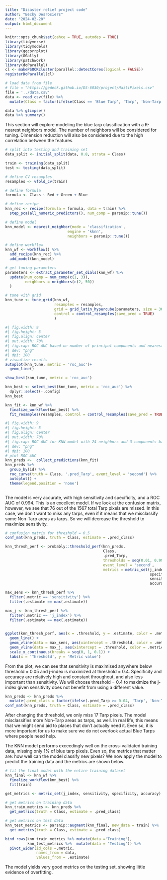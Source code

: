 ```yaml
---
title: "Disaster relief project code"
author: "Becky Desrosiers"
date: "2024-02-20"
output: html_document
---
```


```r
knitr::opts_chunk$set(cahce = TRUE, autodep = TRUE)
library(tidyverse)
library(tidymodels)
library(ggcorrplot)
library(GGally)
library(patchwork)
library(doParallel)
cl <- makePSOCKcluster(parallel::detectCores(logical = FALSE))
registerDoParallel(cl)
```

```r
# load data from file
# file = "https://gedeck.github.io/DS-6030/project/HaitiPixels.csv"
file = '../data.csv'
data <- read_csv(file) %>% 
  mutate(Class = factor(ifelse(Class == 'Blue Tarp', 'Tarp', 'Non-Tarp')))

data %>% glimpse()
data %>% summary()
```


This section will explore modeling the blue tarp classification with a K-nearest neighbors model. The number of neighbors will be considered for tuning. Dimension reduction will also be considered due to the high correlation between the features.

```r
# split into testing and training set
data_split <- initial_split(data, 0.8, strata = Class)

train <- training(data_split)
test <- testing(data_split)

# define CV resamples
resamples <- vfold_cv(train)
```


```r
# define formula
formula <- Class ~ Red + Green + Blue

# define recipe
knn_rec <- recipe(formula = formula, data = train) %>% 
  step_pca(all_numeric_predictors(), num_comp = parsnip::tune())

# define model
knn_model <- nearest_neighbor(mode = 'classification',
                            engine = 'kknn',
                            neighbors = parsnip::tune())

# define workflow
knn_wf <- workflow() %>% 
  add_recipe(knn_rec) %>% 
  add_model(knn_model)

# get tuning parameters
parameters <- extract_parameter_set_dials(knn_wf) %>% 
  update(num_comp = num_comp(c(1, 3)),
         neighbors = neighbors(c(2, 50))
  )
```

```r
# tune with grid
knn_tune <- tune_grid(knn_wf,
                      resamples = resamples,
                      grid = grid_latin_hypercube(parameters, size = 30),
                      control = control_resamples(save_pred = TRUE)
                      )
```

```r
#| fig.width: 9
#| fig.height: 5
#| fig.align: center
#| out.width: 70%
#| fig.cap: ROC AUC based on number of principal components and nearest neighbors.
#| dev: "png"
#| dpi: 100
# visualize results
autoplot(knn_tune, metric = 'roc_auc')+
  geom_line()
```

```r
show_best(knn_tune, metric = 'roc_auc')
```

```r
knn_best <- select_best(knn_tune, metric = 'roc_auc') %>% 
  dplyr::select(-.config)
knn_best
```

```r
knn_fit <- knn_wf %>% 
  finalize_workflow(knn_best) %>% 
  fit_resamples(resamples, control = control_resamples(save_pred = TRUE))
```

```r
#| fig.width: 9
#| fig.height: 5
#| fig.align: center
#| out.width: 70%
#| fig.cap: ROC AUC for KNN model with 24 neighbors and 3 components based on 10-fold cross validation.
#| dev: "png"
#| dpi: 100
# plot ROC AUC
knn_preds <-  collect_predictions(knn_fit)
knn_preds %>% 
  group_by(id) %>% 
  roc_curve(truth = Class, '.pred_Tarp', event_level = 'second') %>% 
  autoplot() +
  theme(legend.position = 'none')
  
```

The model is very accurate, with high sensitivity and specificity, and a ROC AUC of 0.994. This is an excellent model. If we look at the confusion matrix, however, we see that 76 out of the 1567 total Tarp pixels are missed. In this case, we don't want to miss any tarps, even if it means that we misclassify some Non-Tarp areas as tarps. So we will decrease the threshold to maximize sensitivity.

```r
# confusion matrix for threshold = 0.5
conf_mat(knn_preds, truth = Class, estimate = .pred_class)
```



```r
knn_thresh_perf <- probably::threshold_perf(knn_preds,
                                            Class,
                                            .pred_Tarp,
                                            thresholds = seq(0.01, 0.99, 0.01),
                                            event_level = 'second',
                                            metrics = metric_set(j_index,
                                                                 specificity,
                                                                 sensitivity,
                                                                 accuracy))
```



```r
max_sens <- knn_thresh_perf %>% 
  filter(.metric == 'sensitivity') %>% 
  filter(.estimate == max(.estimate))

max_j <- knn_thresh_perf %>% 
  filter(.metric == 'j_index') %>% 
  filter(.estimate == max(.estimate))
  

ggplot(knn_thresh_perf, aes(x = .threshold, y = .estimate, color = .metric)) +
  geom_line() +
  geom_vline(data = max_sens, aes(xintercept = .threshold, color = .metric)) +
  geom_vline(data = max_j, aes(xintercept = .threshold, color = .metric)) +
  scale_x_continuous(breaks = seq(0, 1, 0.1)) +
  labs(x = 'Threshold', y = 'Metric value')

```

From the plot, we can see that sensitivity is maximised anywhere below threshold = 0.05 and j-index is maximized at threshold = 0.4. Specificity and accuracy are relatively high and constant throughout, and also less important than sensitivity. We will choose threshold = 0.4 to maximize the j-index given sensitivity does not benefit from using a different value.



```r
knn_preds <- knn_preds %>% 
  mutate(.pred_class = factor(ifelse(.pred_Tarp >= 0.04, 'Tarp', 'Non-Tarp')))
conf_mat(knn_preds, truth = Class, estimate = .pred_class)

```

After changing the threshold, we only miss 17 Tarp pixels. The model misclassifies more Non-Tarp areas as tarps, as well. In real life, this means that we might send aid to places that don't actually need it. Even so, it is more important for us to make sure we do not overlook actual Blue Tarps where people need help.

The KNN model performs exceedingly well on the cross-validated training data, missing only 1% of blue tarp pixels. Even so, the metrics that matter are: how well can the model classify new pixels? We now apply the model to predict the training data and the metrics are shown below.

```r
# fit the final model with the entire training dataset
knn_final <- knn_wf %>% 
  finalize_workflow(knn_best) %>% 
  fit(train)
```


```r
get_metrics <- metric_set(j_index, sensitivity, specificity, accuracy)

# get metrics on training data
knn_train_metrics <- knn_preds %>% 
  get_metrics(truth = Class, estimate = .pred_class)

# get metrics on test data
knn_test_metrics <- parsnip::augment(knn_final, new_data = train) %>%
  get_metrics(truth = Class, estimate = .pred_class)

```

```r
bind_rows(knn_train_metrics %>% mutate(data ='Training'),
          knn_test_metrics %>%  mutate(data = 'Testing')) %>% 
  pivot_wider(id_cols =.metric,
              names_from = data,
              values_from = .estimate)
```

The model yields very good metrics on the testing set, showing little evidence of overfitting.




















